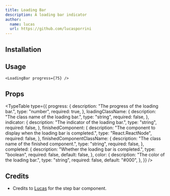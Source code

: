 ```yaml
---
title: Loading Bar
description: A loading bar indicator
author:
  name: lucas
  url: https://github.com/lucasporrini
---
```


<ComponentPreview name="loading-bar-demo" />

## Installation

<ComponentInstallation name="loading-bar" />

## Usage

```tsx
<LoadingBar progress={75} />
```

## Props

<TypeTable
  type={{
    progress: {
      description: "The progress of the loading bar.",
      type: "number",
      required: true,
    },
    loadingClassName: {
      description: "The class name of the loading bar.",
      type: "string",
      required: false,
    },
    indicator: {
      description: "The indicator of the loading bar.",
      type: "string",
      required: false,
    },
    finishedComponent: {
      description:
        "The component to display when the loading bar is completed.",
      type: "React.ReactNode",
      required: false,
    },
    finishedComponentClassName: {
      description: "The class name of the finished component.",
      type: "string",
      required: false,
    },
    completed: {
      description: "Whether the loading bar is completed.",
      type: "boolean",
      required: false,
      default: false,
    },
    color: {
      description: "The color of the loading bar.",
      type: "string",
      required: false,
      default: "#000",
    },
  }}
/>

## Credits

- Credits to [Lucas](https://github.com/lucasporrini) for the step bar component.
